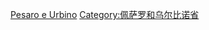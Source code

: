{{Commons category|Municipalities in the province of Pesaro and Urbino}}

[[Category:马尔凯大区市镇|Pesaro e Urbino]]
[[Category:佩萨罗和乌尔比诺省|Category:佩萨罗和乌尔比诺省]]